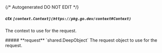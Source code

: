 {/* Autogenerated DO NOT EDIT  */}

##### **ctx** `[context.Context](https://pkg.go.dev/context#Context)`
The context to use for the request.

<Collapsible>
    ##### **request** `shared.DeepObject`
    The request object to use for the request.
    <Collapsible.Break/>
    <DeepObject/>
</Collapsible>

